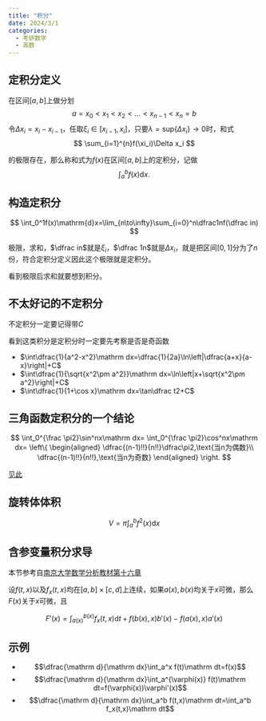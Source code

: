 ```yaml
---
title: "积分"
date: 2024/3/1
categories:
  - 考研数学
  - 高数
---
```



## 定积分定义

在区间$[a,b]$上做分划
$$
a=x_0<x_1<x_2<...<x_{n-1}<x_n=b
$$
令$\Delta x_i=x_i-x_{i-1}$，任取$\xi_i\in[x_{i-1},x_i]$，只要$\lambda=\mathrm{sup}\{\Delta x_i\}\to 0$时，和式
$$
\sum_{i=1}^{n}f(\xi_i)\Delta x_i
$$

的极限存在，那么称和式为$f(x)$在区间$[a,b]$上的定积分，记做
$$
\int_a^b f(x)\mathrm{d}x.
$$

## 构造定积分

$$
\int_0^1f(x)\mathrm{d}x=\lim_{n\to\infty}\sum_{i=0}^n\dfrac1nf(\dfrac in)
$$

极限，求和，$\dfrac in$就是$\xi_i$，$\dfrac 1n$就是$\Delta x_i$，就是把区间$[0,1]$分为了$n$份，符合定积分定义因此这个极限就是定积分。

:::{.callout-note}
看到极限后求和就要想到积分。
:::

## 不太好记的不定积分

:::{.callout-caution}
不定积分一定要记得带$C$
:::

:::{.callout-caution}
看到这类积分是定积分时一定要先考察是否是奇函数
:::

- $\int\dfrac{1}{a^2-x^2}\mathrm dx=\dfrac{1}{2a}\ln\left|\dfrac{a+x}{a-x}\right|+C$
- $\int\dfrac{1}{\sqrt{x^2\pm a^2}}\mathrm dx=\ln\left|x+\sqrt{x^2\pm a^2}\right|+C$
- $\int\dfrac{1}{1+\cos x}\mathrm dx=\tan\dfrac t2+C$

## 三角函数定积分的一个结论

$$
\int_0^{\frac \pi2}\sin^nx\mathrm dx=
\int_0^{\frac \pi2}\cos^nx\mathrm dx=
\left\{
\begin{aligned}
\dfrac{(n-1)!!}{n!!}\dfrac\pi2,\text{当n为偶数}\\
\dfrac{(n-1)!!}{n!!},\text{当n为奇数}
\end{aligned}
\right.
$$


:::{.proof}
[见此](https://www.zhihu.com/question/364635137?utm_id=0)
:::

## 旋转体体积

$$
V=\pi\int_a^bf^2(x)\mathrm dx
$$

## 含参变量积分求导

本节参考自[南京大学数学分析教材第十六章](http://maths.nju.edu.cn/~meijq/calculus/ch16_sec1-2.pdf)


设$f(t,x)$以及$f_x(t,x)$均在$[a,b]\times[c,d]$上连续，如果$a(x),b(x)$均关于$x$可微，那么$F(x)$关于$x$可微，且

$$
F'(x)=\int_{a(x)}^{b(x)}f_x(t,x)\mathrm dt+f(b(x),x)b'(x)-f(a(x),x)a'(x)
$$

:::{.callout}
## 示例
- $$\dfrac{\mathrm d}{\mathrm dx}\int_a^x f(t)\mathrm dt=f(x)$$
- $$\dfrac{\mathrm d}{\mathrm dx}\int_a^{\varphi(x)} f(t)\mathrm dt=f(\varphi(x))\varphi'(x)$$
- $$\dfrac{\mathrm d}{\mathrm dx}\int_a^b f(t,x)\mathrm dt=\int_a^b f_x(t,x)\mathrm dt$$
:::